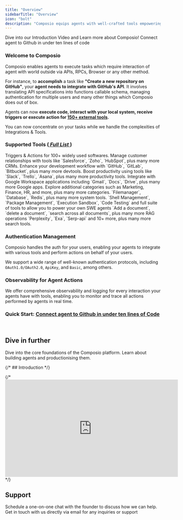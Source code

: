 ```yaml
---
title: "Overview"
sidebarTitle: "Overview"
icon: "bolt"
description: "Composio equips agents with well-crafted tools empowering them to tackle complex tasks"
---
```


<CardGroup cols={2}>
<Card title="Introduction Video" color="#2A60FE" href="https://www.youtube.com/watch?v=ujxKzS0b5qg" icon="graduation-cap" iconType="duotone">
   Dive into our Introduction Video and Learn more about Composio!
</Card>
<Card title="Try it out (< 5 Mins)" color="#2A60FE" href="quickstart" icon="terminal" iconType="duotone">
   Connect agent to Github in under ten lines of code
</Card>
</CardGroup>

### Welcome to Composio

Composio enables agents to execute tasks which require interaction of agent with world outside via APIs, RPCs, Browser or any other method.

For instance, to **accomplish** a task like **"Create a new repository on GitHub"**,
 your **agent needs to integrate with GitHub's API**.
 It involves translating API specifications into functions callable schema,
  managing authentication for multiple users and many other things which Composio does out of box. 

Agents can now **execute code, interact with your local system, receive triggers or execute action for [150+ external tools](/apps/list).** 

You can now concentrate on your tasks while we handle the complexities of Integrations & Tools.

### Supported Tools ([ *Full List* ](/apps/list))

<Tabs>
  <Tab title="Software Tools">
   Triggers & Actions for 100+ widely used softwares.
   <AccordionGroup title="Category of application">
   <Accordion title="CRM">
     Manage customer relationships with tools like `Salesforce`, `Zoho`, `HubSpot`, plus many more CRMs.
   </Accordion>
   <Accordion title="Devtools">
     Enhance your development workflow with `GitHub`, `GitLab`, `Bitbucket`, plus many more devtools.
   </Accordion>
   <Accordion title="Productivity">
     Boost productivity using tools like `Slack`, `Trello`, `Asana`, plus many more productivity tools.
   </Accordion>
   <Accordion title="Google Apps">
     Integrate with Google Workspace applications including `Gmail`, `Docs`, `Drive`, plus many more Google apps.
   </Accordion>
   <Accordion title="10+ more categories">
     Explore additional categories such as Marketing, Finance, HR, and more, plus many more categories.
   </Accordion>
   </AccordionGroup>
  </Tab>
  <Tab title="System Tools">
   `Filemanager`, `Database`, `Redis`, plus many more system tools.
  </Tab>
   <Tab title="Code Interpreter">
   `Shell Management`, `Package Management`, `Execution Sandbox`, `Code Testing` and full suite of tools to allow you to power your own SWE agents
  </Tab>
   <Tab title="RAG Tools">
    `Add a document`, `delete a document`, `search across all documents`, plus many more RAG operations
   </Tab>
   <Tab title="Search Tools">
   `Perplexity`, `Exa`, `Serp-api` and 10+ more, plus many more search tools.
  </Tab>
</Tabs>

### Authentication Management
Composio handles the auth for your users, enabling your agents to integrate with various tools and perform actions on behalf of your users. 

We support a wide range of well-known authentication protocols, including `OAuth1.0/OAuth2.0`, `ApiKey`, and `Basic`, among others.


### Observability for Agent Actions
We offer comprehensive observability and logging for every interaction your agents have with tools,
enabling you to monitor and trace all actions performed by agents in real time.

### **Quick Start: [Connect agent to Github in under ten lines of Code](/introduction/intro/quickstart)**
&nbsp;
## Dive in further
<CardGroup cols={2}>
<Card title="Essentials" color="#2A60FE" href="../foundations/basic" icon="sink" iconType="duotone">
   Dive into the core foundations of the Composio platform.
</Card>
<Card title="We also write" color="#2A60FE" href="https://blog.composio.dev" icon="bookmark" iconType="duotone">
   Learn about building agents and productionising them.
</Card>
</CardGroup>

{/* ## Introduction */}
<Illustration src="/images/composio-intro-illustration.svg" alt="Introduction to Composio Platform" />

{/* <iframe width="560" height="315" src="https://www.youtube.com/embed/ujxKzS0b5qg" title="YouTube video player" frameborder="0" allow="accelerometer; autoplay; clipboard-write; encrypted-media; gyroscope; picture-in-picture" allowfullscreen></iframe> */}


## Support
<CardGroup cols={2}>
<Card title="Talk to the Founder" icon="phone" iconType="duotone" href="https://cal.com/team/composio/chat-with-soham">
   Schedule a one-on-one chat with the founder to discuss how we can help. 
</Card>
<Card title="Email Us" icon="envelope" iconType="duotone" href="mailto:tech@composio.dev">
  Get in touch with us directly via email for any inquiries or support
</Card>
</CardGroup>